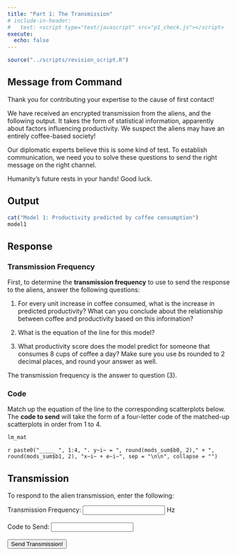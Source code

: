 ```yaml
---
title: "Part 1: The Transmission"
# include-in-header: 
#   text: <script type="text/javascript" src="p1_check.js"></script>
execute:
  echo: false
---
```


```r
source("../scripts/revision_script.R")
```

<script>
var correctAnswer1 = 69.42;
var correctAnswer2 = "BDAC";

function checkAnswers() {
    var answer1 = parseFloat(document.getElementById("answer1").value); // Convert input to number
    var answer2 = document.getElementById("answer2").value;
    
    if (answer1 === correctAnswer1 && answer2 === correctAnswer2) {
        // Link to another page
        window.location.href="https://and-revision.netlify.app/opt3/bww3";
    } else {
        // Show error message
        alert('No response. Check calculations and try again.');
    }
}
</script>

::: callout-tip

## Message from Command

Thank you for contributing your expertise to the cause of first contact!

We have received an encrypted transmission from the aliens, and the following output. It takes the form of statistical information, apparently about factors influencing productivity. We suspect the aliens may have an entirely coffee-based society!

Our diplomatic experts believe this is some kind of test. To establish communication, we need you to solve these questions to send the right message on the right channel.

Humanity's future rests in your hands! Good luck.
:::

## Output

```r
cat("Model 1: Productivity predicted by coffee consumption")
model1
```

## Response

### Transmission Frequency

First, to determine the **transmission frequency** to use to send the response to the aliens, answer the following questions:

1. For every unit increase in coffee consumed, what is the increase in predicted productivity? What can you conclude about the relationship between coffee and productivity based on this information?

1. What is the equation of the line for this model?

1. What productivity score does the model predict for someone that consumes 8 cups of coffee a day? Make sure you use *b*s rounded to 2 decimal places, and round your answer as well.

The transmission frequency is the answer to question (3).

### Code

Match up the equation of the line to the corresponding scatterplots below. The **code to send** will take the form of a four-letter code of the matched-up scatterplots in order from 1 to 4.

```r
lm_mat
```

`r paste0("_____ ", 1:4, ". y~i~ = ", round(mods_sum$b0, 2)," + ", round(mods_sum$b1, 2), "x~i~ + e~i~", sep = "\n\n", collapse = "")`

## Transmission

To respond to the alien transmission, enter the following:

<label for="answer1">Transmission Frequency:</label>
<input type="text" id="answer1" style="color: grey;"> Hz
<br><br>
<label for="answer2">Code to Send:</label>
<input type="text" id="answer2" style="color: grey;">
<br><br>
<button onclick="checkAnswers()" class="button">Send Transmission!</button>